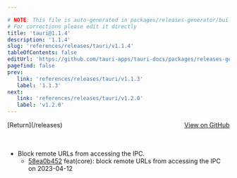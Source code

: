 ```yaml
---

# NOTE: This file is auto-generated in packages/releases-generator/build.ts
# For corrections please edit it directly
title: 'tauri@1.1.4'
description: '1.1.4'
slug: 'references/releases/tauri/v1.1.4'
tableOfContents: false
editUrl: 'https://github.com/tauri-apps/tauri-docs/packages/releases-generator/build.ts'
pagefind: false
prev:
   link: 'references/releases/tauri/v1.1.3'
   label: '1.1.3'
next:
   link: 'references/releases/tauri/v1.2.0'
   label: 'v1.2.0'
---
```


			

<ReleaseSidebar slug="references/releases/tauri"  packageName="tauri" />

<div style="margin-bottom:3rem; display: flex; justify-content: space-between; align-items: center"><span>[Return](/releases)</span><span><a href="https://github.com/tauri-apps/tauri/releases/tag/tauri-v1.1.4">View on GitHub</a></span></div>

- Block remote URLs from accessing the IPC.
  - [58ea0b452](https://www.github.com/tauri-apps/tauri/commit/58ea0b45268dbd46cbac0ebb0887353d057ca767) feat(core): block remote URLs from accessing the IPC on 2023-04-12


